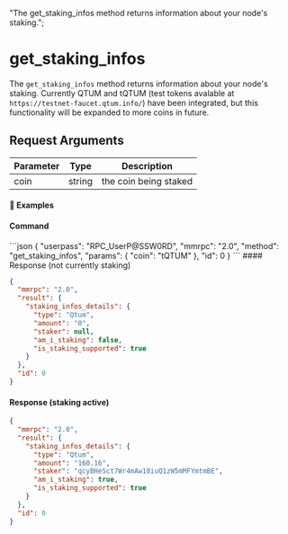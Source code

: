  "The get_staking_infos method returns information about your node's staking.";

# get\_staking\_infos

The `get_staking_infos` method returns information about your node's staking. Currently QTUM and tQTUM (test tokens avalable at `https://testnet-faucet.qtum.info/`) have been integrated, but this functionality will be expanded to more coins in future.

## Request Arguments

| Parameter | Type   | Description           |
| --------- | ------ | --------------------- |
| coin      | string | the coin being staked |

#### 📌 Examples

#### Command

<CodeGroup title="" tag="POST" label="get_staking_infos" mm2MethodDecorate="true">
  ```json
  {
    "userpass": "RPC_UserP@SSW0RD",
    "mmrpc": "2.0",
    "method": "get_staking_infos",
    "params": {
      "coin": "tQTUM"
    },
    "id": 0
  }
  ```
</CodeGroup>

<CollapsibleSection expandedText="Hide Response" collapsedText="Show Response">
  #### Response (not currently staking)

  ```json
  {
    "mmrpc": "2.0",
    "result": {
      "staking_infos_details": {
        "type": "Qtum",
        "amount": "0",
        "staker": null,
        "am_i_staking": false,
        "is_staking_supported": true
      }
    },
    "id": 0
  }
  ```

  #### Response (staking active)

  ```json
  {
    "mmrpc": "2.0",
    "result": {
      "staking_infos_details": {
        "type": "Qtum",
        "amount": "160.16",
        "staker": "qcyBHeSct7Wr4mAw18iuQ1zW5mMFYmtmBE",
        "am_i_staking": true,
        "is_staking_supported": true
      }
    },
    "id": 0
  }
  ```
</CollapsibleSection>
